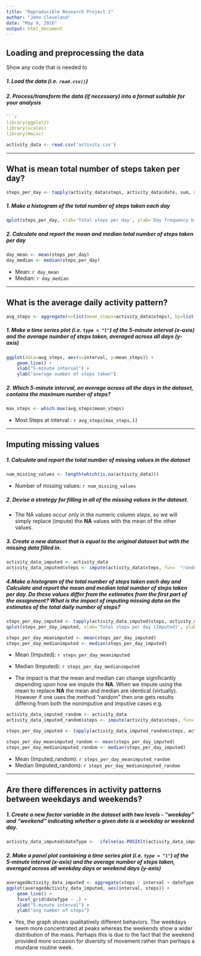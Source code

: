 ---
title: "Reproducible Research Project 1"
author: "John Cleveland"
date: "May 9, 2016"
output: html_document
---
 

## Loading and preprocessing the data
Show any code that is needed to

##### 1. Load the data (i.e. `read.csv()`)

##### 2. Process/transform the data (if necessary) into a format suitable for your analysis
```{r}

```{r, echo=TRUE, results='hide', warning=FALSE, message=FALSE}
library(ggplot2)
library(scales)
library(Hmisc)
```



```{r, results='markup', warning=TRUE, message=TRUE}
activity_data <- read.csv('activity.csv')
```

-----

## What is mean total number of steps taken per day?
```{r}
steps_per_day <- tapply(activity_data$steps, activity_data$date, sum, na.rm=TRUE)
```

##### 1. Make a histogram of the total number of steps taken each day
```{r}
qplot(steps_per_day, xlab='Total steps per day', ylab='Day frequency binwith of 250', binwidth=250)
```

##### 2. Calculate and report the __mean__ and __median__ total number of steps taken per day
```{r}
day_mean <- mean(steps_per_day)
day_median <- median(steps_per_day)
```
* Mean: `r day_mean`
* Median:  `r day_median`

-----

## What is the average daily activity pattern?
```{r}
avg_steps <- aggregate(x=list(mean_steps=activity_data$steps), by=list(interval=activity_data$interval), FUN=mean, na.rm=TRUE)
```

##### 1. Make a time series plot (i.e. `type = "l"`) of the 5-minute interval (x-axis) and the average number of steps taken, averaged across all days (y-axis)
```{r}
ggplot(data=avg_steps, aes(x=interval, y=mean_steps)) +
    geom_line() +
    xlab("5-minute interval") +
    ylab("average number of steps taken") 
```

##### 2. Which 5-minute interval, on average across all the days in the dataset, contains the maximum number of steps?

```{r}
max_steps <- which.max(avg_steps$mean_steps)

```

* Most Steps at interval : `r avg_steps[max_steps,1]`

----

## Imputing missing values
##### 1. Calculate and report the total number of missing values in the dataset 
```{r}
num_missing_values <- length(which(is.na(activity_data)))
```

* Number of missing values: `r num_missing_values`

##### 2. Devise a strategy for filling in all of the missing values in the dataset.

* The NA values occur only in the numeric column _steps_, so we  will simply replace (impute) the **NA** values with the mean of the other values.

##### 3. Create a new dataset that is equal to the original dataset but with the missing data filled in.
```{r}
activity_data_imputed <- activity_data
activity_data_imputed$steps <- impute(activity_data$steps, fun=  "random")
```


##### 4.Make a histogram of the total number of steps taken each day and Calculate and report the mean and median total number of steps taken per day. Do these values differ from the estimates from the first part of the assignment? What is the impact of imputing missing data on the estimates of the total daily number of steps?
```{r}
steps_per_day_imputed <- tapply(activity_data_imputed$steps, activity_data_imputed$date, sum)
qplot(steps_per_day_imputed, xlab='Total steps per day (Imputed)', ylab='Day frequency binwith of 250', binwidth=250)
```


```{r}
steps_per_day_meanimputed <- mean(steps_per_day_imputed)
steps_per_day_medianimputed <- median(steps_per_day_imputed)
```
* Mean (Imputed): `r steps_per_day_meanimputed`
* Median (Imputed):  `r steps_per_day_medianimputed`

* The impact is that the mean and median can change significantly depending upon how we impute the **NA**. When we impute using the mean to replace **NA** the mean and median are identical (virtually). However if one uses the method "random " then one gets results differing from both the nonimputive and imputive cases e.g.

```{r}
activity_data_imputed_random <- activity_data
activity_data_imputed_random$steps <- impute(activity_data$steps, fun=  "random")
```
```{r}
steps_per_day_imputed <- tapply(activity_data_imputed_random$steps, activity_data_imputed_random$date, sum)

```




```{r}
steps_per_day_meanimputed_random <- mean(steps_per_day_imputed)
steps_per_day_medianimputed_random <- median(steps_per_day_imputed)
```

* Mean (Imputed_random): `r steps_per_day_meanimputed_random`
* Median (Imputed_random):  `r steps_per_day_medianimputed_random`



----

## Are there differences in activity patterns between weekdays and weekends?
##### 1. Create a new factor variable in the dataset with two levels - "weekday" and "weekend" indicating whether a given date is a weekday or weekend day.

```{r}
activity_data_imputed$dateType <-  ifelse(as.POSIXlt(activity_data_imputed$date)$wday %in% c(0,6), 'weekend', 'weekday')
```

##### 2. Make a panel plot containing a time series plot (i.e. `type = "l"`) of the 5-minute interval (x-axis) and the average number of steps taken, averaged across all weekday days or weekend days (y-axis)

```{r}
averagedActivity_data_imputed <- aggregate(steps ~ interval + dateType, data=activity_data_imputed, mean)
ggplot(averagedActivity_data_imputed, aes(interval, steps)) + 
    geom_line() + 
    facet_grid(dateType ~ .) +
    xlab("5-minute interval") + 
    ylab("avg number of steps")
```

* Yes, the graph shows qualitatively different behaviors. The weekdays seem more concentrated at peaks whereas the weekends show a wider distribution of the mass. Perhaps this is due to the fact that the weekend provided more occasion for diversity of movement rather than perhaps a mundane routine week. 